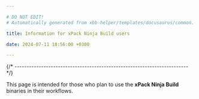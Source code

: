 ```yaml
---

# DO NOT EDIT!
# Automatically generated from xbb-helper/templates/docusaurus/common.

title: Information for xPack Ninja Build users

date: 2024-07-11 18:56:00 +0300

---
```




{/* ------------------------------------------------------------------------ */}

This page is intended for those who plan
to use the **xPack Ninja Build** binaries in their workflows.

<Versioning/>

<LibrariesAndRpath/>

<More/>
